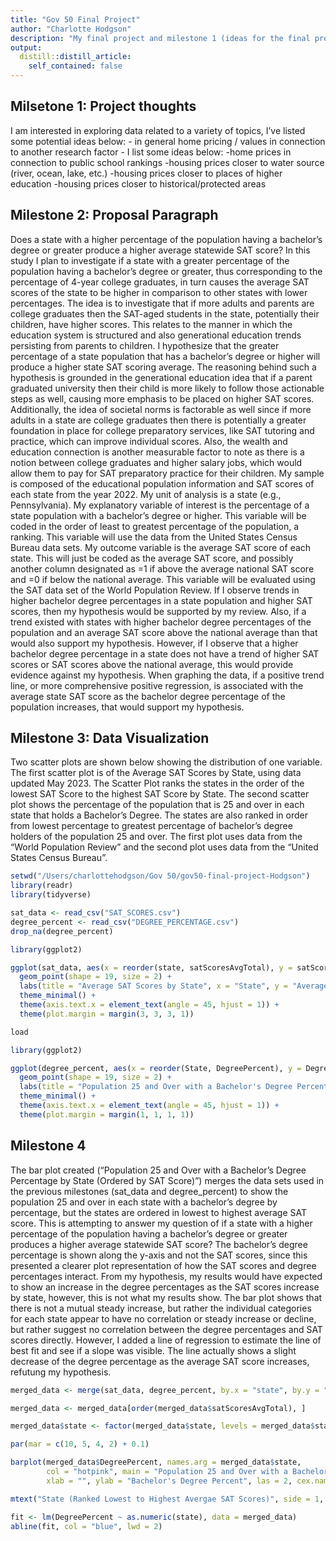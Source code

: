 ```yaml
---
title: "Gov 50 Final Project"
author: "Charlotte Hodgson"
description: "My final project and milestone 1 (ideas for the final project)"
output:
  distill::distill_article:
    self_contained: false
---
```




## Milsetone 1: Project thoughts

I am interested in exploring data related to a variety of topics, I've listed some potential ideas below:
- in general home pricing / values in connection to another research factor - I list some ideas below: 
    -home prices in connection to public school rankings
    -housing prices closer to water source (river, ocean, lake, etc.)
    -housing prices closer to places of higher education 
    -housing prices closer to historical/protected areas 
    

## Milestone 2: Proposal Paragraph

Does a state with a higher percentage of the population having a bachelor’s degree or greater produce a higher average statewide SAT score? In this study I plan to investigate if a state with a greater percentage of the population having a bachelor's degree or greater, thus corresponding to the percentage of 4-year college graduates, in turn causes the average SAT scores of the state to be higher in comparison to other states with lower percentages. The idea is to investigate that if more adults and parents are college graduates then the SAT-aged students in the state, potentially their children, have higher scores. This relates to the manner in which the education system is structured and also generational education trends persisting from parents to children. I hypothesize that the greater percentage of a state population that has a bachelor's degree or higher will produce a higher state SAT scoring average. The reasoning behind such a hypothesis is grounded in the generational education idea that if a parent graduated university then their child is more likely to follow those actionable steps as well, causing more emphasis to be placed on higher SAT scores. Additionally, the idea of societal norms is factorable as well since if more adults in a state are college graduates then there is potentially a greater foundation in place for college preparatory services, like SAT tutoring and practice, which can improve individual scores. Also, the wealth and education connection is another measurable factor to note as there is a notion between college graduates and higher salary jobs, which would allow them to pay for SAT preparatory practice for their children. My sample is composed of the educational population information and SAT scores of each state from the year 2022. My unit of analysis is a state (e.g., Pennsylvania). My explanatory variable of interest is the percentage of a state population with a bachelor's degree or higher. This variable will be coded in the order of least to greatest percentage of the population, a ranking. This variable will use the data from the United States Census Bureau data sets. My outcome variable is the average SAT score of each state. This will just be coded as the average SAT score, and possibly another column designated as =1 if above the average national SAT score and =0 if below the national average. This variable will be evaluated using the SAT data set of the World Population Review. If I observe trends in higher bachelor degree percentages in a state population and higher SAT scores, then my hypothesis would be supported by my review. Also, if a trend existed with states with higher bachelor degree percentages of the population and an average SAT score above the national average than that would also support my hypothesis. However, if I observe that a higher bachelor degree percentage in a state does not have a trend of higher SAT scores or SAT scores above the national average, this would provide evidence against my hypothesis. When graphing the data, if a positive trend line, or more comprehensive positive regression, is associated with the average state SAT score as the bachelor degree percentage of the population increases, that would support my hypothesis.

## Milestone 3: Data Visualization

Two scatter plots are shown below showing the distribution of one variable. The first scatter plot is of the Average SAT Scores by State, using data updated May 2023. The Scatter Plot ranks the states in the order of the lowest SAT Score to the highest SAT Score by State. The second scatter plot shows the percentage of the population that is 25 and over in each state that holds a Bachelor's Degree. The states are also ranked in order from lowest percentage to greatest percentage of bachelor's degree holders of the population 25 and over. The first plot uses data from the "World Population Review" and the second plot uses data from the "United States Census Bureau". 

```r
setwd("/Users/charlottehodgson/Gov 50/gov50-final-project-Hodgson")
library(readr)
library(tidyverse)

sat_data <- read_csv("SAT_SCORES.csv")
degree_percent <- read_csv("DEGREE_PERCENTAGE.csv")
drop_na(degree_percent)
```


```r
library(ggplot2)

ggplot(sat_data, aes(x = reorder(state, satScoresAvgTotal), y = satScoresAvgTotal)) +
  geom_point(shape = 19, size = 2) + 
  labs(title = "Average SAT Scores by State", x = "State", y = "Average SAT Scores") + 
  theme_minimal() +
  theme(axis.text.x = element_text(angle = 45, hjust = 1)) +
  theme(plot.margin = margin(3, 3, 3, 1))
```
```r
load
```


```r
library(ggplot2)

ggplot(degree_percent, aes(x = reorder(State, DegreePercent), y = DegreePercent)) +
  geom_point(shape = 19, size = 2) + 
  labs(title = "Population 25 and Over with a Bachelor's Degree Percentage by State", x = "State", y = "Bachelor's Degree Percentage") + 
  theme_minimal() +
  theme(axis.text.x = element_text(angle = 45, hjust = 1)) +
  theme(plot.margin = margin(1, 1, 1, 1))
```

## Milestone 4

The bar plot created ("Population 25 and Over with a Bachelor's Degree Percentage by State (Ordered by SAT Score)") merges the data sets used in the previous milestones (sat_data and degree_percent) to show the population 25 and over in each state with a bachelor's degree by percentage, but the states are ordered in lowest to highest average SAT score. This is attempting to answer my question of if a state with a higher percentage of the population having a bachelor’s degree or greater produces a higher average statewide SAT score? The bachelor's degree percentage is shown along the y-axis and not the SAT scores, since this presented a clearer plot representation of how the SAT scores and degree percentages interact. From my hypothesis, my results would have expected to show an increase in the degree percentages as the SAT scores increase by state, however, this is not what my results show. The bar plot shows that there is not a mutual steady increase, but rather the individual categories for each state appear to have no correlation or steady increase or decline, but rather suggest no correlation between the degree percentages and SAT scores directly. However, I added a line of regression to estimate the line of best fit and see if a slope was visible. The line actually shows a slight decrease of the degree percentage as the average SAT score increases, refutung my hypothesis. 

```r
merged_data <- merge(sat_data, degree_percent, by.x = "state", by.y = "State", all = TRUE)

merged_data <- merged_data[order(merged_data$satScoresAvgTotal), ]

merged_data$state <- factor(merged_data$state, levels = merged_data$state)

par(mar = c(10, 5, 4, 2) + 0.1)

barplot(merged_data$DegreePercent, names.arg = merged_data$state,
        col = "hotpink", main = "Population 25 and Over with a Bachelor's Degree Percentage by State\n(Ordered by SAT Score)",
        xlab = "", ylab = "Bachelor's Degree Percent", las = 2, cex.names = 0.7) 

mtext("State (Ranked Lowest to Highest Avergae SAT Scores)", side = 1, line = 6)

fit <- lm(DegreePercent ~ as.numeric(state), data = merged_data)
abline(fit, col = "blue", lwd = 2)

```
